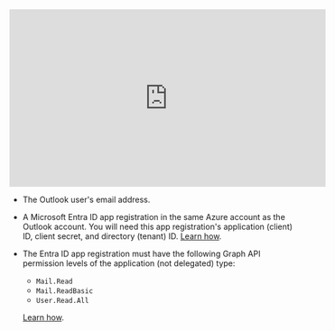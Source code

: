 <iframe
width="560"
height="315"
src="https://www.youtube.com/embed/9yESRp9pzv0"
title="YouTube video player"
frameborder="0"
allow="accelerometer; autoplay; clipboard-write; encrypted-media; gyroscope; picture-in-picture"
allowfullscreen
></iframe>

- The Outlook user's email address.
- A Microsoft Entra ID app registration in the same Azure account as the Outlook account. You will need 
  this app registration's application (client) ID, client secret, and directory (tenant) ID. [Learn how](https://learn.microsoft.com/entra/identity-platform/quickstart-register-app).
- The Entra ID app registration must have the following Graph API permission levels of the application (not delegated) type: 

  - `Mail.Read`
  - `Mail.ReadBasic`
  - `User.Read.All`

  [Learn how](https://learn.microsoft.com/entra/identity-platform/howto-update-permissions).